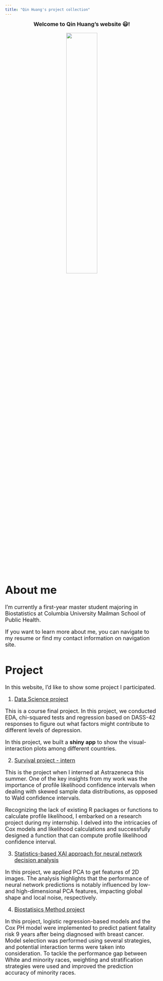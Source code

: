 ```yaml
---
title: "Qin Huang's project collection"
---
```


::: {style="text-align: center;"}
<p><strong><font size = '4.5'>Welcome to Qin Huang's website 😃!</strong></p>

<img src="images/selfie.png" style="width:45%;"/>
:::

# About me

I'm currently a first-year master student majoring in Biostatistics at Columbia University Mailman School of Public Health.

If you want to learn more about me, you can navigate to my resume or find my contact information on navigation site.

# Project

In this website, I'd like to show some project I participated.

1.  [Data Science project](https://doloreshqq.github.io/p8105_final.github.io/)

This is a course final project. In this project, we conducted EDA, chi-squared tests and regression based on DASS-42 responses to figure out what factors might contribute to different levels of depression.

In this project, we built a **shiny app** to show the visual-interaction plots among different countries.

2.  [Survival project - intern](profLK.html)

This is the project when I interned at Astrazeneca this summer. One of the key insights from my work was the importance of profile likelihood confidence intervals when dealing with skewed sample data distributions, as opposed to Wald confidence intervals.

Recognizing the lack of existing R packages or functions to calculate profile likelihood, I embarked on a research project during my internship. I delved into the intricacies of Cox models and likelihood calculations and successfully designed a function that can compute profile likelihood confidence interval.

3. [Statistics-based XAI approach for neural network decision analysis](xai.html)

In this project, we applied PCA to get features of 2D images. The analysis highlights that the performance of neural network predictions is notably influenced by low- and high-dimensional PCA features, impacting global shape and local noise, respectively. 

4. [Biostatisics Method project](bm.html)

In this project, logistic regression-based models and the Cox PH model were implemented to predict patient fatality risk 9 years after being diagnosed with breast cancer. Model selection was performed using several strategies, and potential interaction terms were taken into consideration. To tackle the performance gap between White and minority races, weighting and stratification strategies were used and improved the prediction accuracy of minority races.
